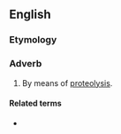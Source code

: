 ==English==

===Etymology===
{{suffix|en|proteolytic|ally}}

===Adverb===
{{en-adv|-}}

# By means of [[proteolysis]].

====Related terms====
* {{l|en|proteolytic}}